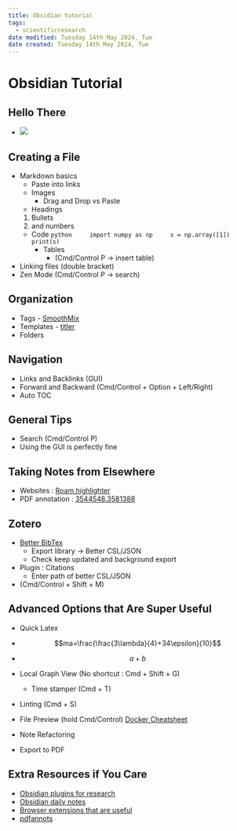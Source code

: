 ```yaml
---
title: Obsidian tutorial
tags:
  - scientificresearch
date modified: Tuesday 14th May 2024, Tue
date created: Tuesday 14th May 2024, Tue
---
```


# Obsidian Tutorial


## Hello There
- ![](images/Pasted%20image%2020240514132517.png)

## Creating a File
- Markdown basics
	- Paste into links
	- Images
		- Drag and Drop vs Paste
	- Headings
	1. Bullets
	2. and numbers
	- Code
	  ```python
	  import numpy as np
	  s = np.array([1])
	  print(s)		```
	  - Tables
		- (Cmd/Control P -> insert table)
- Linking files (double bracket)
- Zen Mode (Cmd/Control P -> search)

## Organization
- Tags - [SmoothMix](SmoothMix.qmd)
- Templates - [titler](templates/titler.qmd)
- Folders

## Navigation
- Links and Backlinks (GUI)
- Forward and Backward (Cmd/Control + Option + Left/Right) 
- Auto TOC

## General Tips
- Search (Cmd/Control P)
- Using the GUI is perfectly fine

## Taking Notes from Elsewhere
- Websites : [Roam highlighter](https://chromewebstore.google.com/detail/roam-highlighter/mcoimieglmhdjdoplhpcmifgplkbfibp)
- PDF annotation : [3544548.3581388](pdf_files/3544548.3581388.pdf)

## Zotero
- [Better BibTex](https://retorque.re/zotero-better-bibtex/)
	- Export library -> Better CSL/JSON
	- Check keep updated and background export
- Plugin : Citations
	- Enter path of better CSL/JSON
- (Cmd/Control + Shift + M)

## Advanced Options that Are Super Useful
- Quick Latex

- $$ma=\frac{\frac{3\lambda}{4}+34\epsilon}{10}$$

- $$\begin{equation}a+b\end{equation}$$

- Local Graph View (No shortcut : Cmd + Shift + G)
	- Time stamper (Cmd + T)
- Linting (Cmd + S)
- File Preview (hold Cmd/Control) [Docker Cheatsheet](Docker%20Cheatsheet.qmd)
- Note Refactoring
- Export to PDF

## Extra Resources if You Care
- [Obsidian plugins for research](https://medium.com/p/55280f875cae)
- [Obsidian daily notes](https://medium.com/p/db4cc1bc0dac)
- [Browser extensions that are useful](https://medium.com/p/a2a636c8c67a)
- [pdfannots](https://medium.com/p/bbef877c1fa0)
